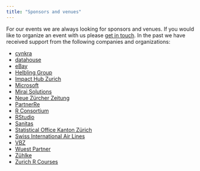 ```yaml
---
title: "Sponsors and venues"
---
```


For our events we are always looking for sponsors and venues. If you would like to organize an event with us please [get in touch](index.html). In the past we have received support from the following companies and organizations:

- [cynkra](https://www.cynkra.com/)
- [datahouse](https://www.datahouse.ch/)
- [eBay](http://www.ebay.ch/)
- [Helbling Group](https://www.helbling.ch/)
- [Impact Hub Zurich](https://zurich.impacthub.ch/)
- [Microsoft](https://www.microsoft.com/en-us/)
- [Mirai Solutions](http://www.mirai-solutions.ch/)
- [Neue Zürcher Zeitung](https://www.nzz.ch/)
- [PartnerRe](https://partnerre.com/)
- [R Consortium](https://www.r-consortium.org/projects/r-user-group-support-program)
- [RStudio](https://www.rstudio.com/)
- [Sanitas](https://www.sanitas.com/)
- [Statistical Office Kanton Zürich](https://statistik.zh.ch/internet/justiz_inneres/statistik/en/home.html)
- [Swiss International Air Lines](https://www.swiss.com/)
- [VBZ](https://www.stadt-zuerich.ch/vbz/en/index.html)
- [Wuest Partner](https://www.wuestpartner.com/)
- [Zühlke](https://www.zuehlke.com/ch/en/)
- [Zurich R Courses](http://www.zhrcourses.uzh.ch/index_en.html)
